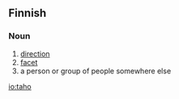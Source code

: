 ==Finnish==

===Noun===
{{fi-noun|taho|type=valo}}

# [[direction]]
# [[facet]]
# a person or group of people somewhere else
[[io:taho]]